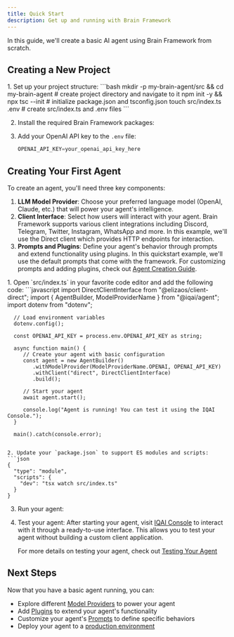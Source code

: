 ```yaml
---
title: Quick Start
description: Get up and running with Brain Framework
---
```


In this guide, we'll create a basic AI agent using Brain Framework from scratch.

## Creating a New Project

<Steps>
1. Set up your project structure:
   ```bash
   mkdir -p my-brain-agent/src && cd my-brain-agent # create project directory and navigate to it
   npm init -y && npx tsc --init # initialize package.json and tsconfig.json
   touch src/index.ts .env # create src/index.ts and .env files
   ```

2. Install the required Brain Framework packages:
   <PackageManagers pkg="@iqai/agent @elizaos/client-direct@0.1.9 tsx dotenv @types/dotenv" />

3. Add your OpenAI API key to the `.env` file:
   ```javascript
   OPENAI_API_KEY=your_openai_api_key_here
   ```
</Steps>


## Creating Your First Agent

To create an agent, you'll need three key components:

1. **LLM Model Provider**: Choose your preferred language model (OpenAI, Claude, etc.) that will power your agent's intelligence.
2. **Client Interface**: Select how users will interact with your agent. Brain Framework supports various client integrations including Discord, Telegram, Twitter, Instagram, WhatsApp and more. In this example, we'll use the Direct client which provides HTTP endpoints for interaction.
3. **Prompts and Plugins**: Define your agent's behavior through prompts and extend functionality using plugins. In this quickstart example, we'll use the default prompts that come with the framework. For customizing prompts and adding plugins, check out [Agent Creation Guide](/getting-started/agent-creation).

<Steps>
1. Open `src/index.ts` in your favorite code editor and add the following code:
   ```javascript
      import DirectClientInterface from "@elizaos/client-direct";
      import { AgentBuilder, ModelProviderName } from "@iqai/agent";
      import dotenv from "dotenv";

      // Load environment variables
      dotenv.config();

      const OPENAI_API_KEY = process.env.OPENAI_API_KEY as string;

      async function main() {
         // Create your agent with basic configuration
         const agent = new AgentBuilder()
            .withModelProvider(ModelProviderName.OPENAI, OPENAI_API_KEY)
            .withClient("direct", DirectClientInterface)
            .build();

         // Start your agent
         await agent.start();

         console.log("Agent is running! You can test it using the IQAI Console.");
      }

      main().catch(console.error);
   ```

2. Update your `package.json` to support ES modules and scripts:
   ```json
   {
     "type": "module",
     "scripts": {
       "dev": "tsx watch src/index.ts"
     }
   }
   ```

3. Run your agent:
   <PackageManagers type="run" args="dev" />


4. Test your agent:
   After starting your agent, visit [IQAI Console](https://console.iqai.com) to interact with it through a ready-to-use interface. This allows you to test your agent without building a custom client application.

   For more details on testing your agent, check out [Testing Your Agent](/getting-started/test-agent)
</Steps>

## Next Steps

Now that you have a basic agent running, you can:

- Explore different [Model Providers](/guides/model-providers) to power your agent
- Add [Plugins](/guides/plugins) to extend your agent's functionality
- Customize your agent's [Prompts](/guides/prompts) to define specific behaviors
- Deploy your agent to a [production environment](/deployment/overview)
